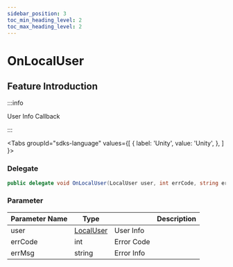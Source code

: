 ```yaml
---
sidebar_position: 3
toc_min_heading_level: 2
toc_max_heading_level: 2
---
```


# OnLocalUser

## Feature Introduction

:::info

User Info Callback

:::

<Tabs
groupId="sdks-language"
values={[
{ label: 'Unity', value: 'Unity', },
]
}>

<TabItem value="Unity">

### Delegate

```C# showLineNumbers
public delegate void OnLocalUser(LocalUser user, int errCode, string errMsg);
```

### Parameter

| Parameter Name | Type                           || Description     |
| -------- | -------------------------------------------------------------------------------------- | -------- | -------- |
| user | [LocalUser](/class/user/userInfo.mdx) | User Info|
| errCode | int | Error Code |
| errMsg | string |Error Info |

</TabItem>

</Tabs>

